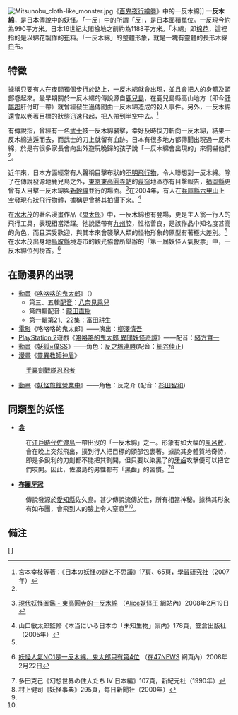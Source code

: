 {{japanese|japanese=一反木綿|kana=いったん もめん|romaji=Ittan momen }}
[[File:Mitsunobu_cloth-like_monster.jpg|thumb]]《[[百鬼夜行繪卷|百鬼夜行繪卷]]》中的一反木綿]]
'''一反木綿'''，是[[日本|日本]]傳說中的[[妖怪|妖怪]]。「一反」中的所謂「反」，是日本面積單位。一反現今約為990平方米。日本16世紀太閣檢地之前約為1188平方米。「木綿」即[[棉花|棉花]]，這裡指的是以綿花製作的[[布|布]]料。「一反木綿」的整體形象，就是一塊有靈體的長形木綿[[白|白]]布。

== 特徵 ==
據稱只要有人在夜間獨個步行於路上，一反木綿就會出現，並且會把人的身體及頭部卷起來。最早期關於一反木綿的傳說源自[[鹿兒島縣|鹿兒島]]，在鹿兒島縣高山地方（即今[[肝屬郡|肝屬郡]]肝付町一帶）就曾經發生過傳聞由一反木綿造成的殺人事件。另外，一反木綿還會以卷著目標的狀態迅速飛起，把人帶到半空中去。<ref name="nazotofushigi">宮本幸枝等著：《日本の妖怪の謎と不思議》17頁、65頁，[[學習研究社|學習研究社]]（2007年）</ref>

有傳說指，曾經有一名[[武士|武士]]被一反木綿襲擊，幸好及時拔刀斬向一反木綿，結果一反木綿逃遁而去，而武士的刀上就留有血跡。日本有很多地方都傳聞出現過一反木綿，於是有很多家長會向出外遊玩晚歸的孩子說「一反木綿會出現的」來恫嚇他們<ref name="nazotofushigi"/>。

近年來，日本方面經常有人聲稱目擊布狀的[[不明飛行物|不明飛行物]]，令人聯想到一反木綿。除了在傳說發源地鹿兒島之外，[[東京|東京]][[東高圓寺站|東高圓寺站]]的[[荻窪_(杉並區)|荻窪]]地區亦有目擊報告，[[福岡縣|福岡縣]]更曾有人目擊一反木綿與[[新幹線|新幹線]]並行的場面。<ref>{{ja}}[http://www.top.ne.jp/aliceweb/youkai/data/gendaiyoukai/index.htm 現代妖怪圖鑑 - 東高圓寺的一反木綿] {{Wayback|url=http://www.top.ne.jp/aliceweb/youkai/data/gendaiyoukai/index.htm |date=20140414081638 }} （[http://www.top.ne.jp/aliceweb/youkai/ Alice妖怪王] {{Wayback|url=http://www.top.ne.jp/aliceweb/youkai/ |date=20080307052517 }}網站內）2008年2月19日</ref>在2004年，有人在[[兵庫縣|兵庫縣]][[六甲山|六甲山]]上空發現布狀飛行物體，據稱更曾將其拍攝下來。<ref>山口敏太郎監修《本当にいる日本の「未知生物」案内》178頁，笠倉出版社（2005年）</ref>

在[[水木茂|水木茂]]的著名漫畫作品《[[鬼太郎|鬼太郎]]》中，一反木綿也有登場，更是主人翁一行人的飛行工具，表現相當活躍。牠說話帶有[[九州_(日本)|九州]]腔，性格善良，是該作品中知名度甚高的角色，而且深受歡迎，與其本來會襲擊人類的怪物形象的原型有著極大差別。<ref name="nazotofushigi"/>在水木茂出身地[[鳥取縣|鳥取縣]]境港市的觀光協會所舉辦的「第一屆妖怪人氣投票」中，一反木綿位列榜首。<ref>{{ja}}[http://www.47news.jp/CN/200703/CN2007031701000312.html 妖怪人氣NO1是一反木綿，鬼太郎只有第4位] {{Wayback|url=http://www.47news.jp/CN/200703/CN2007031701000312.html |date=20080228020152 }} （[http://www.47news.jp/ 在47NEWS] {{Wayback|url=http://www.47news.jp/ |date=20220121192219 }}網頁內）2008年2月22日</ref>

== 在動漫界的出現 ==
*[[動畫|動畫]]《[[咯咯咯的鬼太郎|咯咯咯的鬼太郎]]》（{{lang|ja|[[ゲゲゲの鬼太郎|ゲゲゲの鬼太郎]]}}）
**第三、五輯[[配音|配音]]：[[八奈見乘兒|八奈見乘兒]]
**第四輯配音：[[龍田直樹|龍田直樹]]
**第一輯第21、22集：[[富田耕生|富田耕生]]
*[[電影|電影]]《咯咯咯的鬼太郎》——演出：[[柳澤慎吾|柳澤慎吾]]
*[[PlayStation_2|PlayStation 2]]遊戲《[[咯咯咯的鬼太郎_異聞妖怪奇譚|咯咯咯的鬼太郎 異聞妖怪奇譚]]》——配音：[[緒方賢一|緒方賢一]]
*[[動畫|動畫]]《[[妖狐×僕SS|妖狐×僕SS]]》——角色：[[反之塚連勝|反之塚連勝]](配音：[[細谷佳正|細谷佳正]])
*[[漫畫|漫畫]]《[[靈異教師神眉|靈異教師神眉]]》
:[[手裏劍戰隊忍忍者|手裏劍戰隊忍忍者]]
* [[動畫|動畫]]《[[妖怪旅館營業中|妖怪旅館營業中]]》——角色：反之介 (配音：[[杉田智和|杉田智和]])

== 同類型的妖怪 ==
*'''[[衾|衾]]'''
:在[[江戶時代|江戶時代]][[佐渡島|佐渡島]]一帶出沒的「一反木綿」之一。形象有如大幅的[[風呂敷|風呂敷]]，會在晚上突然飛出，撲到行人把目標的頭部包裹著。據說其身體質地奇特，即是多銳利的刀劍都不能把其割開，但只要以染黑了的[[牙齒|牙齒]]攻擊便可以把它們咬開。因此，佐渡島的男性都有「黑齒」的習慣。<ref name="gensousekai">多田克己《幻想世界の住人たち IV 日本編》107頁，新紀元社（1990年）</ref><ref>村上健司《妖怪事典》295頁，每日新聞社（2000年）</ref>

*'''[[布團牙冠|布團牙冠]]'''
:傳說發源於[[愛知縣|愛知縣]]佐久島。甚少傳說流傳於世，所有相當神秘。據稱其形象有如布團，會飛到人的臉上令人窒息<ref name="nazotofushigi"/><ref name="gensousekai"/>。

== 備注 ==
{{reflist|2}}

{{DEFAULTSORT:いつたんもめん}}
[[Category:付喪神|I]]
[[Category:鹿儿岛县的妖怪|I]]